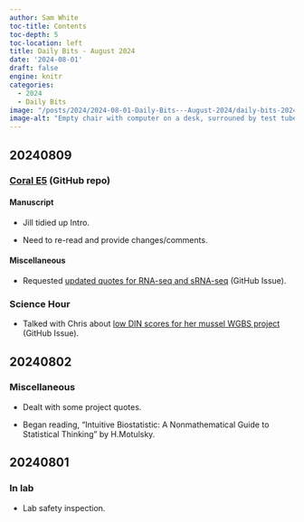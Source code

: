 ```yaml
---
author: Sam White
toc-title: Contents
toc-depth: 5
toc-location: left
title: Daily Bits - August 2024
date: '2024-08-01'
draft: false
engine: knitr
categories: 
  - 2024
  - Daily Bits
image: "/posts/2024/2024-08-01-Daily-Bits---August-2024/daily-bits-2024-august-01.jpeg"
image-alt: "Empty chair with computer on a desk, surrouned by test tubes and beakers in a lab."
---
```

## 20240809

### [Coral E5](https://github.com/urol-e5/deep-dive) (GitHub repo)

#### Manuscript

- Jill tidied up Intro.

- Need to re-read and provide changes/comments.

#### Miscellaneous

- Requested [updated quotes for RNA-seq and sRNA-seq](https://github.com/RobertsLab/resources/issues/1926) (GitHub Issue).

### Science Hour

- Talked with Chris about [low DIN scores for her mussel WGBS project](https://github.com/RobertsLab/resources/issues/1948) (GitHub Issue). 

## 20240802

### Miscellaneous

- Dealt with some project quotes.

- Began reading, "Intuitive Biostatistic: A Nonmathematical Guide to Statistical Thinking" by H.Motulsky.

## 20240801

### In lab

- Lab safety inspection.